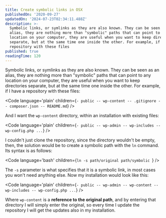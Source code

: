 ```yaml
---
title: Create symbolic links in OSX
publishedOn: '2020-09-27'
updatedOn: '2024-07-23T02:34:11.488Z'
description: >-
  Symbolic links, or symlinks as they are also known. They can be seen as an
  alias, they are nothing more than "symbolic" paths that can point to any
  location on your computer, they are useful when you want to keep directories
  separate, but at the same time one inside the other. For example, if I have a
  repository with these files
published: true
readingTime: 120
---
```



Symbolic links, or symlinks as they are also known. They can be seen as an alias,
they are nothing more than "symbolic" paths that can point to any location on
your computer, they are useful when you want to keep directories separate, but
at the same time one inside the other. For example, if I have a repository
with these files:

<Code
  language='plain'
  children={`- public
-- wp-content
-- .gitignore
-- composer.json
-- README.md`}
/>

And I want the `wp-content` directory, within an installation with existing files:

<Code
  language='plain'
  children={`- public
-- wp-admin
-- wp-includes
-- wp-config.php
...`}
/>

I couldn't just clone the repository, since the directory wouldn't be empty,
then, the solution would be to create a symbolic path with the `ln` command.
Its syntax is as follows:

<Code
  language='bash'
  children={`ln -s path/original path/symbolic
`}
/>

The `-s` parameter is what specifies that it is a symbolic link, in most cases
you won't need anything else. Now my installation would look like this:

<Code
  language='plain'
  children={`- public
-- wp-admin
-- wp-content
-- wp-includes
-- wp-config.php
...`}
/>

Where `wp-content` is a **reference to the original path**, and by entering that
directory I will simply enter the original, so every time I update the
repository I will get the updates also in my installation.
